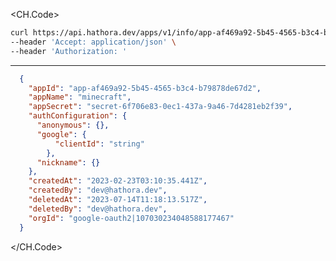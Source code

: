 
<CH.Code>
```bash Example Request
curl https://api.hathora.dev/apps/v1/info/app-af469a92-5b45-4565-b3c4-b79878de67d2 \
--header 'Accept: application/json' \
--header 'Authorization: '
```
---

```json Example Response
  {
    "appId": "app-af469a92-5b45-4565-b3c4-b79878de67d2",
    "appName": "minecraft",
    "appSecret": "secret-6f706e83-0ec1-437a-9a46-7d4281eb2f39",
    "authConfiguration": {
      "anonymous": {},
      "google": {
          "clientId": "string"
        },
      "nickname": {}
    },
    "createdAt": "2023-02-23T03:10:35.441Z",
    "createdBy": "dev@hathora.dev",
    "deletedAt": "2023-07-14T11:18:13.517Z",
    "deletedBy": "dev@hathora.dev",
    "orgId": "google-oauth2|107030234048588177467"
  }
```
</CH.Code>

